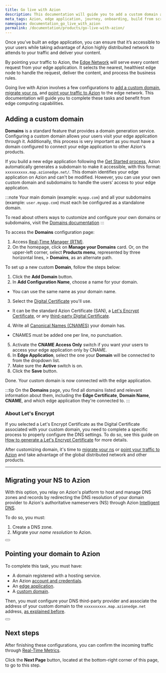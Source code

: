 ```yaml
---
title: Go live with Azion
description: This documentation will guide you to add a custom domain and point your traffic to Azion's network.
meta_tags: Azion, edge application, journey, onboarding, build from scratch, domain, traffic
namespace: documentation_go_live_with_azion
permalink: /documentation/products/go-live-with-azion/
---
```



Once you’ve built an edge application, you can ensure that it’s accessible to your users while taking advantage of Azion highly distribuited network to attends to your traffic and deliver your content.

By pointing your traffic to Azion, the [Edge Network](https://www.azion.com/en/products/edge-network/) will serve every content request from your edge application. It selects the nearest, healthiest edge node to handle the request, deliver the content, and process the business rules.

Going live with Azion involves a few configurations to [add a custom domain](#adding-a-custom-domain), [migrate your ns](#migrating-your-ns-to-azion), and [point your traffic to Azion](#pointing-your-domain-to-azion) to the edge network. This documentation will guide you to complete these tasks and benefit from edge computing capabilities.

## Adding a custom domain

**Domains** is a standard feature that provides a domain generation service. Configuring a custom domain allows your users visit your edge application through it. Additionally, this process is very important as you must have a domain configured to connect your edge application to other Azion's products.

If you build a new edge application following the [Get Started process](/en/documentation/products/get-started/), Azion automatically generates a subdomain to make it accessible, with this format: `xxxxxxxxxx.map.azionedge.net/`. This domain identifies your edge application on Azion and can't be modified. However, you can use your own custom domain and subdomains to handle the users’ access to your edge application.

:::note
Your main domain (example: `myapp.com`) and all your subdomains (example: `user.myapp.com`) must each be configured as a standalone domain.

To read about others ways to customize and configure your own domains or subdomains, visit the [Domains documentation](/en/documentation/products/guides/configure-a-domain/)
:::

To access the **Domains** configuration page:

1. Access [Real-Time Manager (RTM)](https://manager.azion.com/).
2. On the homepage, click on **Manage your Domains** card. Or, on the upper-left corner, select **Products menu**, represented by three horizontal lines, > **Domains**, as an alternate path.

To set up a new custom **Domain**, follow the steps below:

1. Click the **Add Domain** button.
2. In **Add Configuration Name**, choose a name for your domain.
  - You can use the same name as your domain name.
3. Select the [Digital Certificate](/en/documentation/products/edge-application/digital-certificates/) you'll use.
  - It can be the standard Azion Certificate (SAN), a [Let's Encrypt Certificate](/en/documentation/products/guides/how-to-generate-a-lets-encrypt-certificate/), or any [third-party Digital Certificate](/en/documentation/products/guides/create-a-digital-certificate/).
4. Write all [Canonical Names (CNAMES)](/en/documentation/products/edge-application/domains/#cname) your domain has.
  - CNAMES must be added one per line, no punctuation.
5. Activate the **CNAME Access Only** switch if you want your users to access your edge application only by CNAME.
6. In **Edge Application**, select the one your **Domain** will be connected to from the dropdown list.
7. Make sure the **Active** switch is on.
8. Click the **Save** button.

Done. Your custom domain is now connected with the edge application. 

:::tip
On the **Domains** page, you find all domains listed and relevant information about them, including the **Edge Certificate**, **Domain Name**, **CNAME**, and which edge application they're connected to.
:::

### About Let's Encrypt
If you selected a Let's Encrypt Certificate as the Digital Certificate associated with your custom domain, you need to complete a specific process to properly configure the DNS settings. To do so, see this guide on [How to generate a Let's Encrypt Certificate](/en/documentation/products/guides/how-to-generate-a-lets-encrypt-certificate/) for more details.

After customizing domain, it's time to [migrate your ns](#migrating-your-ns-to-azion) or [point your traffic to Azion](#pointing-your-domain-to-azion) and take advantage of the global distributed network and other products.

---

## Migrating your NS to Azion 

With this option, you relay on Azion's platform to host and manage DNS zones and records by redirecting the DNS resolution of your domain provider to Azion's authoritative nameservers (NS) through Azion [Intelligent DNS](/en/documentation/products/intelligent-dns/).

To do so, you must:

1. Create a DNS zone.
2. Migrate your *name resolution* to Azion.

<Button href="/en/documentation/products/guides/migrate-ns-to-azion/" text="Go to Migrate your NS to Azion guide" variant="secondary">

</Button>

## Pointing your domain to Azion

To complete this task, you must have:

- A domain registered with a hosting service.
- An Azion [account and credentials](/en/documentation/products/accounts/creating-account/).
- An [edge application](/en/documentation/products/guides/build/build-with-edge-application/).
- A [custom domain](/en/documentation/products/guides/configure-a-domain/).

Then, you must configure your DNS third-party provider and associate the address of your custom domain to the `xxxxxxxxxx.map.azionedge.net` address, [as explained before](#adding-a-custom-domain).

<Button href="/en/documentation/products/guides/point-domain-to-azion/" text="Go to Point your domain to Azion guide">

</Button>

## Next steps

After finishing these configurations, you can confirm the incoming traffic through [Real-Time Metrics](/en/documentation/products/real-time-metrics/).

Click the **Next Page** button, located at the bottom-right corner of this page, to go to this step.






